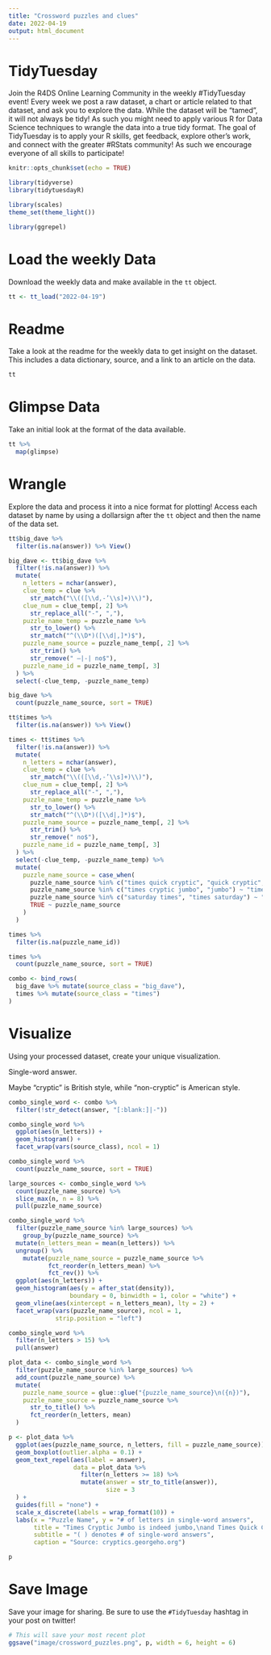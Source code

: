```yaml
---
title: "Crossword puzzles and clues"
date: 2022-04-19
output: html_document
---
```


# TidyTuesday

Join the R4DS Online Learning Community in the weekly #TidyTuesday event!
Every week we post a raw dataset, a chart or article related to that dataset, and ask you to explore the data.
While the dataset will be “tamed”, it will not always be tidy! As such you might need to apply various R for Data Science techniques to wrangle the data into a true tidy format.
The goal of TidyTuesday is to apply your R skills, get feedback, explore other’s work, and connect with the greater #RStats community!
As such we encourage everyone of all skills to participate!

```r

knitr::opts_chunk$set(echo = TRUE)

library(tidyverse)
library(tidytuesdayR)

library(scales)
theme_set(theme_light())

library(ggrepel)
```

# Load the weekly Data

Download the weekly data and make available in the `tt` object.

```r

tt <- tt_load("2022-04-19")

```


# Readme

Take a look at the readme for the weekly data to get insight on the dataset.
This includes a data dictionary, source, and a link to an article on the data.

```r

tt

```


# Glimpse Data

Take an initial look at the format of the data available.

```r

tt %>% 
  map(glimpse)

```

# Wrangle

Explore the data and process it into a nice format for plotting! Access each dataset by name by using a dollarsign after the `tt` object and then the name of the data set.

```r

tt$big_dave %>% 
  filter(is.na(answer)) %>% View()

big_dave <- tt$big_dave %>% 
  filter(!is.na(answer)) %>% 
  mutate(
    n_letters = nchar(answer),
    clue_temp = clue %>% 
      str_match("\\(([\\d,-’\\s]+)\\)"),
    clue_num = clue_temp[, 2] %>% 
      str_replace_all("-", ","),
    puzzle_name_temp = puzzle_name %>% 
      str_to_lower() %>% 
      str_match("^(\\D*)([\\d|,]*)$"),
    puzzle_name_source = puzzle_name_temp[, 2] %>% 
      str_trim() %>% 
      str_remove(" –|-| no$"),
    puzzle_name_id = puzzle_name_temp[, 3]
  ) %>% 
  select(-clue_temp, -puzzle_name_temp)

big_dave %>% 
  count(puzzle_name_source, sort = TRUE)

tt$times %>% 
  filter(is.na(answer)) %>% View()

times <- tt$times %>% 
  filter(!is.na(answer)) %>% 
  mutate(
    n_letters = nchar(answer),
    clue_temp = clue %>% 
      str_match("\\(([\\d,-’\\s]+)\\)"),
    clue_num = clue_temp[, 2] %>% 
      str_replace_all("-", ","),
    puzzle_name_temp = puzzle_name %>% 
      str_to_lower() %>% 
      str_match("^(\\D*)([\\d|,]*)$"),
    puzzle_name_source = puzzle_name_temp[, 2] %>% 
      str_trim() %>% 
      str_remove(" no$"),
    puzzle_name_id = puzzle_name_temp[, 3]
  ) %>% 
  select(-clue_temp, -puzzle_name_temp) %>% 
  mutate(
    puzzle_name_source = case_when(
      puzzle_name_source %in% c("times quick cryptic", "quick cryptic", "qc") ~ "times quick cryptic",
      puzzle_name_source %in% c("times cryptic jumbo", "jumbo") ~ "times cryptic jumbo",
      puzzle_name_source %in% c("saturday times", "times saturday") ~ "saturday times",
      TRUE ~ puzzle_name_source
    )
  )

times %>% 
  filter(is.na(puzzle_name_id))

times %>% 
  count(puzzle_name_source, sort = TRUE)

combo <- bind_rows(
  big_dave %>% mutate(source_class = "big_dave"),
  times %>% mutate(source_class = "times")
) 

```

# Visualize

Using your processed dataset, create your unique visualization.

Single-word answer.

Maybe "cryptic" is British style, while "non-cryptic" is American style.

```r

combo_single_word <- combo %>% 
  filter(!str_detect(answer, "[:blank:]|-"))

combo_single_word %>% 
  ggplot(aes(n_letters)) +
  geom_histogram() +
  facet_wrap(vars(source_class), ncol = 1)

combo_single_word %>% 
  count(puzzle_name_source, sort = TRUE)

large_sources <- combo_single_word %>% 
  count(puzzle_name_source) %>% 
  slice_max(n, n = 8) %>% 
  pull(puzzle_name_source)

combo_single_word %>% 
  filter(puzzle_name_source %in% large_sources) %>% 
    group_by(puzzle_name_source) %>% 
  mutate(n_letters_mean = mean(n_letters)) %>% 
  ungroup() %>% 
    mutate(puzzle_name_source = puzzle_name_source %>% 
           fct_reorder(n_letters_mean) %>% 
           fct_rev()) %>% 
  ggplot(aes(n_letters)) +
  geom_histogram(aes(y = after_stat(density)),
                 boundary = 0, binwidth = 1, color = "white") +
  geom_vline(aes(xintercept = n_letters_mean), lty = 2) +
  facet_wrap(vars(puzzle_name_source), ncol = 1,
             strip.position = "left")
```

```r

combo_single_word %>% 
  filter(n_letters > 15) %>% 
  pull(answer)

plot_data <- combo_single_word %>% 
  filter(puzzle_name_source %in% large_sources) %>% 
  add_count(puzzle_name_source) %>% 
  mutate(
    puzzle_name_source = glue::glue("{puzzle_name_source}\n({n})"),
    puzzle_name_source = puzzle_name_source %>% 
      str_to_title() %>% 
      fct_reorder(n_letters, mean)
  )

p <- plot_data %>% 
  ggplot(aes(puzzle_name_source, n_letters, fill = puzzle_name_source)) +
  geom_boxplot(outlier.alpha = 0.1) +
  geom_text_repel(aes(label = answer),
                  data = plot_data %>% 
                    filter(n_letters >= 18) %>% 
                    mutate(answer = str_to_title(answer)),
                           size = 3
  ) +
  guides(fill = "none") +
  scale_x_discrete(labels = wrap_format(10)) +
  labs(x = "Puzzle Name", y = "# of letters in single-word answers",
       title = "Times Cryptic Jumbo is indeed jumbo,\nand Times Quick Cryptic is indeed quick",
       subtitle = "( ) denotes # of single-word answers",
       caption = "Source: cryptics.georgeho.org")

p
```


# Save Image

Save your image for sharing. Be sure to use the `#TidyTuesday` hashtag in your post on twitter! 

```r

# This will save your most recent plot
ggsave("image/crossword_puzzles.png", p, width = 6, height = 6)

```
